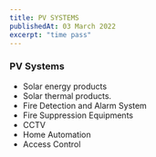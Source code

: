 ```yaml
---
title: PV SYSTEMS
publishedAt: 03 March 2022
excerpt: "time pass"
---
```


### PV Systems

* Solar energy products 
* Solar thermal products.
* Fire Detection and Alarm System
* Fire Suppression Equipments
* CCTV
* Home Automation
* Access Control